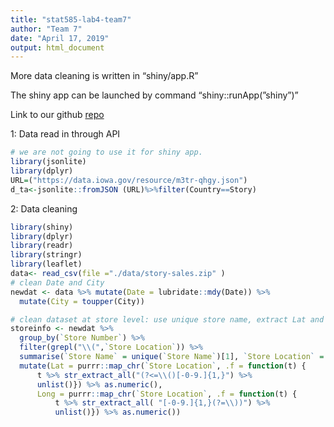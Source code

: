 ```yaml
---
title: "stat585-lab4-team7"
author: "Team 7"
date: "April 17, 2019"
output: html_document
---
```



More data cleaning is written in "shiny/app.R"

The shiny app can be launched by command "shiny::runApp("shiny")"

Link to our github [repo](https://github.com/brlaw17/stat585-lab4-team7.git)

1: Data read in through API

```r
# we are not going to use it for shiny app.
library(jsonlite)
library(dplyr)
URL=("https://data.iowa.gov/resource/m3tr-qhgy.json")
d_ta<-jsonlite::fromJSON (URL)%>%filter(Country==Story) 

```

2: Data cleaning 

```r
library(shiny)
library(dplyr)
library(readr)
library(stringr)
library(leaflet)
data<- read_csv(file ="./data/story-sales.zip" )
# clean Date and City
newdat <- data %>% mutate(Date = lubridate::mdy(Date)) %>% 
  mutate(City = toupper(City))

# clean dataset at store level: use unique store name, extract Lat and Long for map
storeinfo <- newdat %>% 
  group_by(`Store Number`) %>% 
  filter(grepl("\\(",`Store Location`)) %>% 
  summarise(`Store Name` = unique(`Store Name`)[1], `Store Location` = unique(`Store Location`)[1]) %>% 
  mutate(Lat = purrr::map_chr(`Store Location`, .f = function(t) {
      t %>% str_extract_all("(?<=\\()[-0-9.]{1,}") %>% 
      unlist()}) %>% as.numeric(), 
      Long = purrr::map_chr(`Store Location`, .f = function(t) { 
          t %>% str_extract_all( "[-0-9.]{1,}(?=\\))") %>% 
          unlist()}) %>% as.numeric())
```